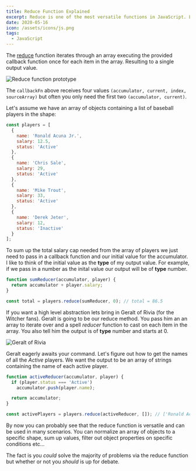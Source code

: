```yaml
---
title: Reduce Function Explained
excerpt: Reduce is one of the most versatile functions in JavaScript. Let's explore the inner workings from a visual perspective.
date: 2020-05-16
icon: /assets/icons/js.png
tags:
  - JavaScript
---
```


The [reduce](https://developer.mozilla.org/en-US/docs/Web/JavaScript/Reference/Global_Objects/Array/reduce) function iterates through an array executing the provided callback function once for each item in the array. Resulting to a single output value.

<Image alt="Reduce function prototype" src="/assets/posts/reduce-function-explained/reduce-prototype.png" width={500} height={194} />

The `callbackFn` above receives four values `(accumulator, current, index, sourceArray)` but often you only need the first two `(accumulator, current)`.

Let's assume we have an array of objects containing a list of baseball players in the shape:
```js
const players = [
  {
    name: 'Ronald Acuna Jr.',
    salary: 12.5,
    status: 'Active'
  },
  {
    name: 'Chris Sale',
    salary: 29,
    status: 'Active'
  },
  {
    name: 'Mike Trout',
    salary: 33,
    status: 'Active'
  },
  {
    name: 'Derek Jeter',
    salary: 12,
    status: 'Inactive'
  }
];
```

To sum up the total salary cap needed from the array of players we just need to pass in a callback function and our initial value for the accumulator. I like to think of the initial value as the **type** of my output value. For example, if we pass in a number as the inital value our output will be of **type** number.
```js
function sumReducer(accumulator, player) {
  return accumulator + player.salary;
}

const total = players.reduce(sumReducer, 0); // total = 86.5
```
If you want a high level abstraction lets bring in Geralt of Rivia (for the Witcher fans). Geralt is going to be our reduce method. You pass him an an array to iterate over and a spell *reducer* function to cast on each item in the array. You also tell him the output is of **type** number and starts at 0.

<Image alt="Geralt of Rivia" src="/assets/posts/reduce-function-explained/geralt.png" width={664} height={443} />

Geralt eagerly awaits your command. Let's figure out how to get the names of all the *Active* players. We want the output to be an array of strings containing the name of each active player.
```js
function activeReducer(accumulator, player) {
  if (player.status === 'Active')
    accumulator.push(player.name);

  return accumulator;
}

const activePlayers = players.reduce(activeReducer, []); // ['Ronald Acuna Jr.', 'Chris Sale', ...]
```

By now you can probably see that the reduce function is versatile and can be used in many scenarios. You can normalize an array of objects to a specific shape, sum up values, filter out object properties on specific conditions etc...

The fact is you *could* solve the majority of problems via the reduce function but whether or not you *should* is up for debate.
